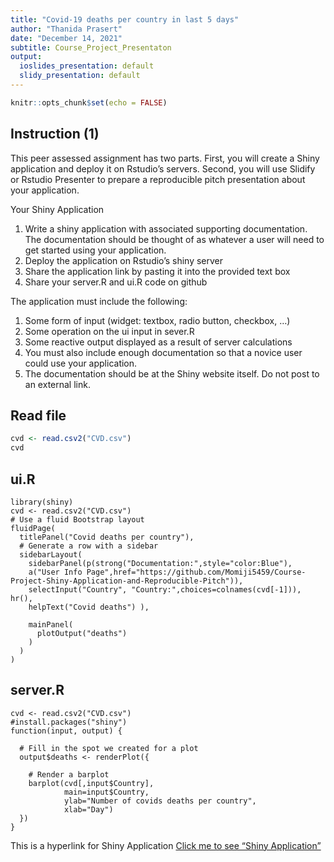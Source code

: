 ```yaml
---
title: "Covid-19 deaths per country in last 5 days"
author: "Thanida Prasert"
date: "December 14, 2021"
subtitle: Course_Project_Presentaton
output:
  ioslides_presentation: default
  slidy_presentation: default
---
```


```r
knitr::opts_chunk$set(echo = FALSE)
```

## Instruction (1)

This peer assessed assignment has two parts. First, you will create a Shiny application and deploy it on Rstudio's servers. Second, you will use Slidify or Rstudio Presenter to prepare a reproducible pitch presentation about your application.

Your Shiny Application

1. Write a shiny application with associated supporting documentation. The documentation should be thought of as whatever a user will need to get started using your application.
2. Deploy the application on Rstudio's shiny server
3. Share the application link by pasting it into the provided text box
4. Share your server.R and ui.R code on github

The application must include the following:

1. Some form of input (widget: textbox, radio button, checkbox, ...)
2. Some operation on the ui input in sever.R
3. Some reactive output displayed as a result of server calculations
4. You must also include enough documentation so that a novice user could use your application.
5. The documentation should be at the Shiny website itself. Do not post to an external link.


## Read file 
```r
cvd <- read.csv2("CVD.csv")
cvd
```


## ui.R 

```
library(shiny)
cvd <- read.csv2("CVD.csv")
# Use a fluid Bootstrap layout 
fluidPage(     
  titlePanel("Covid deaths per country"), 
  # Generate a row with a sidebar 
  sidebarLayout(       
    sidebarPanel(p(strong("Documentation:",style="color:Blue"), 
    a("User Info Page",href="https://github.com/Momiji5459/Course-Project-Shiny-Application-and-Reproducible-Pitch")),
    selectInput("Country", "Country:",choices=colnames(cvd[-1])), hr(), 
    helpText("Covid deaths") ), 
  
    mainPanel( 
      plotOutput("deaths")   
    ) 
  ) 
) 
```


## server.R 
```
cvd <- read.csv2("CVD.csv")
#install.packages("shiny")
function(input, output) { 
  
  # Fill in the spot we created for a plot 
  output$deaths <- renderPlot({ 
    
    # Render a barplot 
    barplot(cvd[,input$Country],  
            main=input$Country, 
            ylab="Number of covids deaths per country", 
            xlab="Day") 
  })
}
```
This is a hyperlink for Shiny Application
[Click me to see "Shiny Application"](https://tyj7ss-thanida-p.shinyapps.io/ShinyApplication/)


